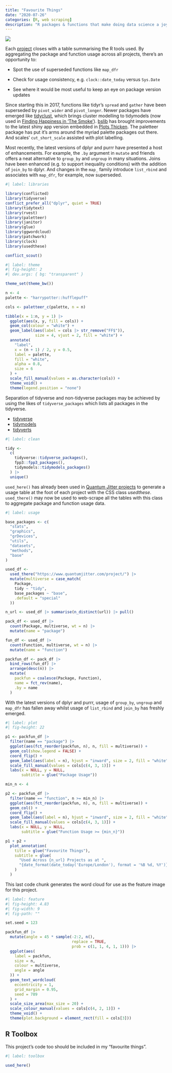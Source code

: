 ```yaml
---
title: "Favourite Things"
date: "2020-07-26"
categories: [R, web scraping]
description: "R packages & functions that make doing data science a joy based on usage across projects"
---
```


![](feature-1.png){fig-alt="Wordcloud emphasising this site's most used R packages and functions"}

Each [project](/project/) closes with a table summarising the R tools used. By aggregating the package and function usage across all projects, there's an opportunity to:

-   Spot the use of superseded functions like `map_dfr`

-   Check for usage consistency, e.g. `clock::date_today` versus `Sys.Date`

-   See where it would be most useful to keep an eye on package version updates

Since starting this in 2017, functions like tidyr's `spread` and `gather` have been superseded by `pivot_wider` and `pivot_longer`. Newer packages have emerged like [tidyclust](https://github.com/EmilHvitfeldt/tidyclust), which brings cluster modelling to tidymodels (now used in [Finding Happiness in 'The Smoke'](https://www.quantumjitter.com/project/happiness/)). [bslib](https://rstudio.github.io/bslib/) has brought improvements to the latest shiny app version embedded in [Plots Thicken](https://www.quantumjitter.com/project/thicken/). The paletteer package has put it's arms around the myriad palette packages out there. And scales' `cut_short_scale` assisted with plot labelling.

Most recently, the latest versions of dplyr and purrr have presented a host of enhancements. For example, the `.by` argument in `mutate` and friends offers a neat alternative to `group_by` and `ungroup` in many situations. Joins have been enhanced (e.g. to support inequality conditions) with the addition of `join_by` to dplyr. And changes in the `map_` family introduce `list_rbind` and associates with `map_dfr`, for example, now superseded.

```r
#| label: libraries

library(conflicted)
library(tidyverse)
conflict_prefer_all("dplyr", quiet = TRUE)
library(tidytext)
library(rvest)
library(paletteer)
library(janitor)
library(glue)
library(ggwordcloud)
library(patchwork)
library(clock)
library(usedthese)

conflict_scout()
```

```r
#| label: theme
#| fig-height: 2
#| dev.args: { bg: "transparent" }

theme_set(theme_bw())

n <- 4
palette <- "harrypotter::hufflepuff"

cols <- paletteer_c(palette, n = n)

tibble(x = 1:n, y = 1) |>
  ggplot(aes(x, y, fill = cols)) +
  geom_col(colour = "white") +
  geom_label(aes(label = cols |> str_remove("FF$")), 
             size = 4, vjust = 2, fill = "white") +
  annotate(
    "label",
    x = (n + 1) / 2, y = 0.5,
    label = palette,
    fill = "white",
    alpha = 0.8,
    size = 6
  ) +
  scale_fill_manual(values = as.character(cols)) +
  theme_void() +
  theme(legend.position = "none")
```

Separation of tidyverse and non-tidyverse packages may be achieved by using the likes of `tidyverse_packages` which lists all packages in the tidyverse.

-   [tidyverse](https://www.tidyverse.org/packages/)
-   [tidymodels](https://www.tidymodels.org/packages/)
-   [tidyverts](https://tidyverts.org)

```r
#| label: clean

tidy <-
  c(
    tidyverse::tidyverse_packages(),
    fpp3::fpp3_packages(),
    tidymodels::tidymodels_packages()
  ) |>
  unique()
```

`used_here()` has already been used in [Quantum Jitter projects](https://www.quantumjitter.com/project/) to generate a usage table at the foot of each project with the CSS class *usedthese*. `used_there()` may now be used to web-scrape all the tables with this class to aggregate package and function usage data.

```r
#| label: usage

base_packages <- c(
  "stats",
  "graphics",
  "grDevices",
  "utils",
  "datasets",
  "methods",
  "base"
)

used_df <-
  used_there("https://www.quantumjitter.com/project/") |>
  mutate(multiverse = case_match(
    Package,
    tidy ~ "tidy",
    base_packages ~ "base",
    .default = "special"
  ))

n_url <- used_df |> summarise(n_distinct(url)) |> pull()

pack_df <- used_df |>
  count(Package, multiverse, wt = n) |>
  mutate(name = "package")

fun_df <- used_df |>
  count(Function, multiverse, wt = n) |>
  mutate(name = "function")

packfun_df <- pack_df |>
  bind_rows(fun_df) |>
  arrange(desc(n)) |>
  mutate(
    packfun = coalesce(Package, Function),
    name = fct_rev(name),
    .by = name
  )
```

With the latest versions of dplyr and purrr, usage of `group_by`, `ungroup` and `map_dfr` has fallen away whilst usage of `list_rbind` and `join_by` has freshly emerged.

```r
#| label: plot
#| fig-height: 22

p1 <- packfun_df |>
  filter(name == "package") |> 
  ggplot(aes(fct_reorder(packfun, n), n, fill = multiverse)) +
  geom_col(show.legend = FALSE) +
  coord_flip() +
  geom_label(aes(label = n), hjust = "inward", size = 2, fill = "white") +
  scale_fill_manual(values = cols[c(4, 3, 1)]) +
  labs(x = NULL, y = NULL, 
       subtitle = glue("Package Usage"))

min_n <- 4

p2 <- packfun_df |>
  filter(name == "function", n >= min_n) |> 
  ggplot(aes(fct_reorder(packfun, n), n, fill = multiverse)) +
  geom_col() +
  coord_flip() +
  geom_label(aes(label = n), hjust = "inward", size = 2, fill = "white") +
  scale_fill_manual(values = cols[c(4, 3, 1)]) +
  labs(x = NULL, y = NULL, 
       subtitle = glue("Function Usage >= {min_n}"))

p1 + p2 +
  plot_annotation(
    title = glue("Favourite Things"),
    subtitle = glue(
      "Used Across {n_url} Projects as at ",
      "{date_format(date_today('Europe/London'), format = '%B %d, %Y')}"
    )
  )
```

This last code chunk generates the word cloud for use as the feature image for this project.

```r
#| label: feature
#| fig-height: 4.83
#| fig-width: 9
#| fig-path: ""

set.seed = 123

packfun_df |>
  mutate(angle = 45 * sample(-2:2, n(), 
                             replace = TRUE, 
                             prob = c(1, 1, 4, 1, 1))) |>
  ggplot(aes(
    label = packfun,
    size = n,
    colour = multiverse,
    angle = angle
  )) +
  geom_text_wordcloud(
    eccentricity = 1,
    grid_margin = 0.95,
    seed = 789
  ) +
  scale_size_area(max_size = 20) +
  scale_colour_manual(values = cols[c(4, 2, 1)]) +
  theme_void() +
  theme(plot.background = element_rect(fill = cols[3]))
```

## R Toolbox

This project's code too should be included in my "favourite things".

```r
#| label: toolbox

used_here()
```
